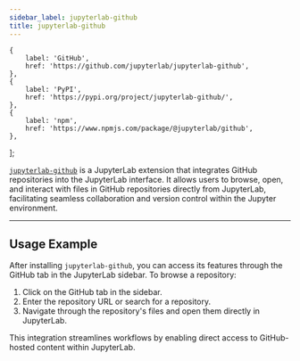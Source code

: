 ```yaml
---
sidebar_label: jupyterlab-github
title: jupyterlab-github
---
```



    {
        label: 'GitHub',
        href: 'https://github.com/jupyterlab/jupyterlab-github',
    },
    {
        label: 'PyPI',
        href: 'https://pypi.org/project/jupyterlab-github/',
    },
    {
        label: 'npm',
        href: 'https://www.npmjs.com/package/@jupyterlab/github',
    },
];

<ToolTags toolName="jupyterlab-github" />

<ToolLinks links={links} />

[`jupyterlab-github`](https://github.com/jupyterlab/jupyterlab-github) is a JupyterLab extension that integrates GitHub repositories into the JupyterLab interface. It allows users to browse, open, and interact with files in GitHub repositories directly from JupyterLab, facilitating seamless collaboration and version control within the Jupyter environment.

---

## Usage Example

After installing `jupyterlab-github`, you can access its features through the GitHub tab in the JupyterLab sidebar. To browse a repository:

1. Click on the GitHub tab in the sidebar.
2. Enter the repository URL or search for a repository.
3. Navigate through the repository's files and open them directly in JupyterLab.

This integration streamlines workflows by enabling direct access to GitHub-hosted content within JupyterLab.
